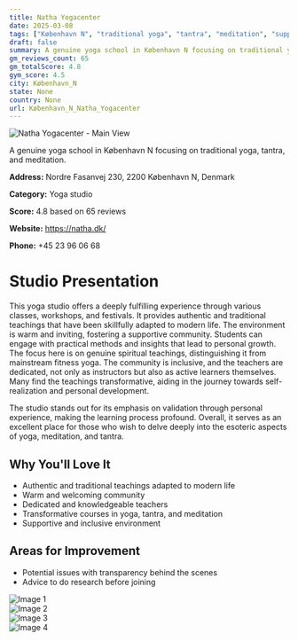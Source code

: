 ```yaml
---
title: Natha Yogacenter
date: 2025-03-08
tags: ["København N", "traditional yoga", "tantra", "meditation", "supportive community", "transformational learning", "København N"]  
draft: false
summary: A genuine yoga school in København N focusing on traditional yoga, tantra, and meditation.
gm_reviews_count: 65
gm_totalScore: 4.8
gym_score: 4.5
city: København_N
state: None
country: None
url: København_N_Natha_Yogacenter
---
```


<div className="aspect-[16/9] relative my-8">
  <img 
    src="https://lh5.googleusercontent.com/p/AF1QipMNMUyZKNiMa2TGGemHCrYweHux_IpXK3VpUKUD=w1920-h1080-k-no"
    alt="Natha Yogacenter - Main View"
    className="object-cover absolute inset-0 w-full h-full rounded-lg"
  />
</div>

A genuine yoga school in København N focusing on traditional yoga, tantra, and meditation.

**Address:** Nordre Fasanvej 230, 2200 København N, Denmark

**Category:** Yoga studio

**Score:** 4.8 based on 65 reviews

**Website:** https://natha.dk/

**Phone:** +45 23 96 06 68

# Studio Presentation

This yoga studio offers a deeply fulfilling experience through various classes, workshops, and festivals. It provides authentic and traditional teachings that have been skillfully adapted to modern life. The environment is warm and inviting, fostering a supportive community. Students can engage with practical methods and insights that lead to personal growth. The focus here is on genuine spiritual teachings, distinguishing it from mainstream fitness yoga. The community is inclusive, and the teachers are dedicated, not only as instructors but also as active learners themselves. Many find the teachings transformative, aiding in the journey towards self-realization and personal development.

The studio stands out for its emphasis on validation through personal experience, making the learning process profound. Overall, it serves as an excellent place for those who wish to delve deeply into the esoteric aspects of yoga, meditation, and tantra.

## Why You'll Love It

- Authentic and traditional teachings adapted to modern life
- Warm and welcoming community
- Dedicated and knowledgeable teachers
- Transformative courses in yoga, tantra, and meditation
- Supportive and inclusive environment

## Areas for Improvement

- Potential issues with transparency behind the scenes
- Advice to do research before joining

<div className="grid grid-cols-1 xl:grid-cols-2 gap-4 my-8">
<div className="aspect-[4/3] relative"><img src="https://lh5.googleusercontent.com/p/AF1QipOfe_IaPKep4H1iqghv-tDh--63nS0IsCKXofxg=w1920-h1080-k-no" alt="Image 1" className="object-cover absolute inset-0 w-full h-full rounded-lg" /></div>
<div className="aspect-[4/3] relative"><img src="https://lh5.googleusercontent.com/p/AF1QipMmFxcSPq3QG70TrIxz-2gx253kYF3fDXll1Y6h=w1920-h1080-k-no" alt="Image 2" className="object-cover absolute inset-0 w-full h-full rounded-lg" /></div>
<div className="aspect-[4/3] relative"><img src="https://lh3.googleusercontent.com/p/AF1QipOXhlOnn2exQFTjTg32I0wa_J6dUPCW-lAcS-VT=w1920-h1080-k-no-pi0.044359293-ya281.26807-ro-0.15544783-fo100" alt="Image 3" className="object-cover absolute inset-0 w-full h-full rounded-lg" /></div>
<div className="aspect-[4/3] relative"><img src="https://lh5.googleusercontent.com/p/AF1QipPdWr4OfhoLEFN1KBZtcuA1O9JB_HFzRbuRofZ-=w1920-h1080-k-no" alt="Image 4" className="object-cover absolute inset-0 w-full h-full rounded-lg" /></div>
</div>